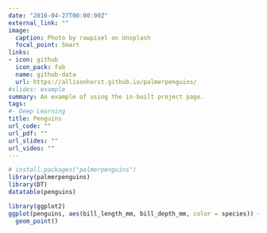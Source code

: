 ```yaml
---
date: "2016-04-27T00:00:00Z"
external_link: ""
image:
  caption: Photo by rawpixel on Unsplash
  focal_point: Smart
links:
- icon: github
  icon_pack: fab
  name: github-data
  url: https://allisonhorst.github.io/palmerpenguins/
#slides: example
summary: An example of using the in-built project page.
tags:
#- Deep Learning
title: Penguins
url_code: ""
url_pdf: ""
url_slides: ""
url_video: ""
---
```


```r
# install.packages("palmerpenguins")
library(palmerpenguins)
library(DT)
datatable(penguins)
```

```r
library(ggplot2)
ggplot(penguins, aes(bill_length_mm, bill_depth_mm, color = species)) + 
  geom_point()
```


